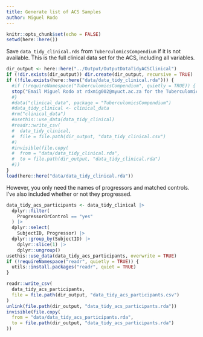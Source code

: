 ```yaml
---
title: Generate list of ACS Samples
author: Miguel Rodo
---
```


```r
knitr::opts_chunk$set(echo = FALSE)
setwd(here::here())
```
  
Save `data_tidy_clinical.rds` from `TuberculomicsCompendium` if it is not available. This is the full clinical data set for the ACS, including all variables.
```r
dir_output <- here::here("../Output/OutputDataTidyACSClinical")
if (!dir.exists(dir_output)) dir.create(dir_output, recursive = TRUE)
if (!file.exists(here::here("data/data_tidy_clinical.rda"))) {
  #if (!requireNamespace("TuberculomicsCompendium", quietly = TRUE)) {
  stop("Email Miguel Rodo at rdxmig002@myuct.ac.za for the TuberculomicsCompendium package")
  #}
  #data("clinical_data", package = "TuberculomicsCompendium")
  #data_tidy_clinical <- clinical_data
  #rm("clinical_data")
  #usethis::use_data(data_tidy_clinical)
  #readr::write_csv(
  #  data_tidy_clinical,
  #  file = file.path(dir_output, "data_tidy_clinical.csv")
  #)
  #invisible(file.copy(
  #  from = "data/data_tidy_clinical.rda",
  #  to = file.path(dir_output, "data_tidy_clinical.rda")
  #))
}
load(here::here("data/data_tidy_clinical.rda"))
```

However, you only need the names of progressors and matched controls. I've also included whether or not they progressed.

```r
data_tidy_acs_participants <- data_tidy_clinical |>
  dplyr::filter(
    ProgressorOrControl == "yes"
  ) |>
  dplyr::select(
    SubjectID, Progressor) |>
  dplyr::group_by(SubjectID) |>
    dplyr::slice(1) |>
    dplyr::ungroup()
usethis::use_data(data_tidy_acs_participants, overwrite = TRUE)
if (!requireNamespace("readr", quietly = TRUE)) {
  utils::install.packages("readr", quiet = TRUE)
}

readr::write_csv(
  data_tidy_acs_participants,
  file = file.path(dir_output, "data_tidy_acs_participants.csv")
)
unlink(file.path(dir_output, "data_tidy_acs_participants.rda"))
invisible(file.copy(
  from = "data/data_tidy_acs_participants.rda",
  to = file.path(dir_output, "data_tidy_acs_participants.rda")
))
```